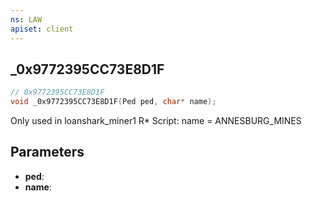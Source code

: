 ```yaml
---
ns: LAW
apiset: client
---
```

## _0x9772395CC73E8D1F

```c
// 0x9772395CC73E8D1F
void _0x9772395CC73E8D1F(Ped ped, char* name);
```

Only used in loanshark_miner1 R* Script: name = ANNESBURG_MINES

## Parameters
* **ped**:
* **name**: